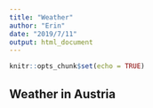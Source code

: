 ```yaml
---
title: "Weather"
author: "Erin"
date: "2019/7/11"
output: html_document
---
```


```r
knitr::opts_chunk$set(echo = TRUE)
```

## Weather in Austria

